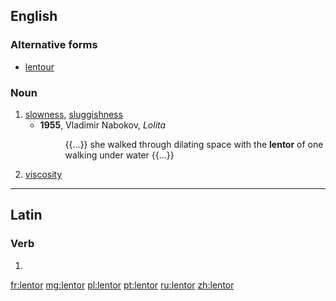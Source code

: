 ==English==

===Alternative forms===
* [[lentour]] {{qualifier|obsolete}}

===Noun===
{{en-noun|-|s}}

# [[slowness]], [[sluggishness]]
#* '''1955''', Vladimir Nabokov, ''Lolita''
#*: {{...}} she walked through dilating space with the '''lentor''' of one walking under water {{...}}
# {{label|en|obsolete|physics}} [[viscosity]]

----

==Latin==

===Verb===
{{la-verb-form|lentor}}

# {{inflection of|lentō||1|s|pres|pasv|indc|lang=la}}

[[fr:lentor]]
[[mg:lentor]]
[[pl:lentor]]
[[pt:lentor]]
[[ru:lentor]]
[[zh:lentor]]